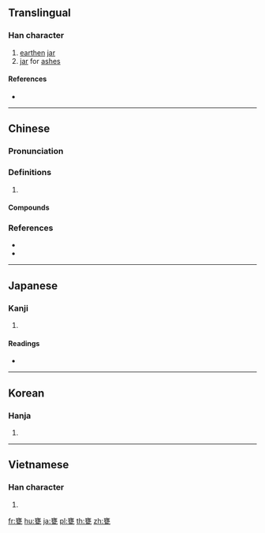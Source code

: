 ==Translingual==

===Han character===
{{Han char|rn=98|rad=瓦|as=13|sn=18|four=00717|canj=YVGN}}

# [[earthen]] [[jar]]
# [[jar]] for [[ashes]]

====References====
* {{Han ref|kx=0752.250|dkj=21617|dj=1160.080|hdz=21433.050|uh=7515|ud=29973|bh=C27C|bd=49788}}

----

==Chinese==
{{zh-forms}}

===Pronunciation===
{{zh-pron
|m=wèng
|c=ngung3,ung3
|mn=àng
|mc=y
|oc=y
|cat=
}}

===Definitions===
{{zh-hanzi}}

# {{rfdef|zh}}

====Compounds====
{{zh-der|土甕|抱甕灌圃|提甕出汲|桑樞甕牖|漢陰抱甕|甕中之鱉|甕中捉鱉|甕圈兒|甕城|甕天|甕天蠡海|甕洞兒|甕牖|甕牖桑樞|甕牖繩樞|甕盡杯乾|甕聲甕氣|甕裡醯雞|甕計|甕門|甕間吏部|甕闊|甕雞|甕頭春|白米甕|盆傾甕倒|蓬戶甕牖|覆甕|請君入甕|醯雞甕裡|飯囊酒甕}}

===References===
* {{R:twedu|A02619}}
* {{R:yue:Hanzi}}

----

==Japanese==

===Kanji===
{{ja-kanji|grade=|rs=瓦13}}

# {{defn|lang=ja|sort=瓦13}}

====Readings====
* {{ja-readings|on=[[おう]] (ō)|kun=[[かめ]] (kame), [[みか]] (mika)}}

----

==Korean==

===Hanja===
{{ko-hanja|hangeul=옹|eumhun=|rv=ong|mr=ong|y=ong}}

# {{defn|lang=ko|sort=瓦13}}

----

==Vietnamese==

===Han character===
{{vi-hantu|[[úng]], [[ống]], [[ổng]]|rs=瓦13}}

# {{defn|lang=vi|sort=瓦13}}

[[fr:甕]]
[[hu:甕]]
[[ja:甕]]
[[pl:甕]]
[[th:甕]]
[[zh:甕]]